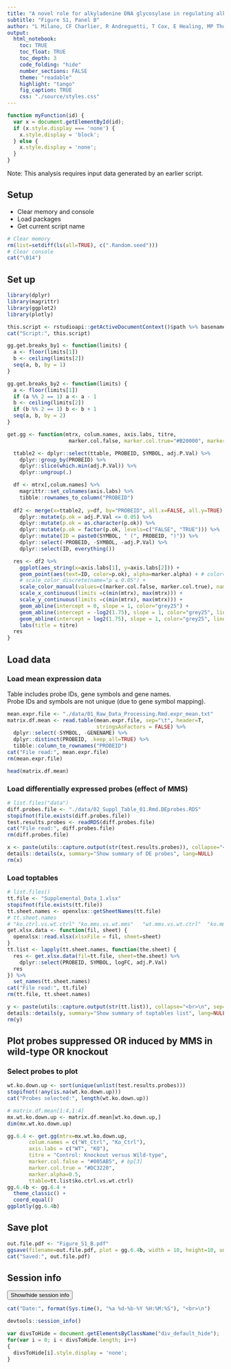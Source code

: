 ```yaml
---
title: "A novel role for alkyladenine DNA glycosylase in regulating alkylation-induced ER stress"
subtitle: "Figure S1, Panel B"
author: "L Milano, CF Charlier, R Andreguetti, T Cox, E Healing, MP Thomé, RM Elliott, JY Masson, LD Samson, JY Masson, G Lenz, JAP Henriques, A Nohturfft and LB Meira"
output:
  html_notebook:
    toc: TRUE
    toc_float: TRUE
    toc_depth: 3
    code_folding: "hide"
    number_sections: FALSE
    theme: "readable"
    highlight: "tango"
    fig_caption: TRUE
    css: "./source/styles.css"
---
```


```js
function myFunction(id) {
  var x = document.getElementById(id);
  if (x.style.display === 'none') {
    x.style.display = 'block';
  } else {
    x.style.display = 'none';
  }
}
```

<div class='comments'>
Note: This analysis requires input data generated by an earlier script.
</div>

## Setup  

* Clear memory and console  
* Load packages  
* Get current script name  

```r
# Clear memory
rm(list=setdiff(ls(all=TRUE), c(".Random.seed")))
# Clear console
cat("\014")
```

## Set up  
```r
library(dplyr)
library(magrittr)
library(ggplot2)
library(plotly)
```


```r
this.script <- rstudioapi::getActiveDocumentContext()$path %>% basename
cat("Script:", this.script)
```


```r
gg.get.breaks_by1 <- function(limits) {
  a <- floor(limits[1])
  b <- ceiling(limits[2])
  seq(a, b, by = 1)
}

gg.get.breaks_by2 <- function(limits) {
  a <- floor(limits[1])
  if (a %% 2 == 1) a <- a - 1
  b <- ceiling(limits[2])
  if (b %% 2 == 1) b <- b + 1
  seq(a, b, by = 2)
}
```


```r
get.gg <- function(mtrx, colum.names, axis.labs, titre,
                    marker.col.false, marker.col.true="#B20000", marker.alpha=1, ttable) {

  ttable2 <- dplyr::select(ttable, PROBEID, SYMBOL, adj.P.Val) %>% 
    dplyr::group_by(PROBEID) %>%
    dplyr::slice(which.min(adj.P.Val)) %>% 
    dplyr::ungroup(.)

  df <- mtrx[,colum.names] %>% 
    magrittr::set_colnames(axis.labs) %>% 
    tibble::rownames_to_column("PROBEID")
  
  df2 <- merge(x=ttable2, y=df, by="PROBEID", all.x=FALSE, all.y=TRUE) %>% 
    dplyr::mutate(p.ok = adj.P.Val <= 0.05) %>% 
    dplyr::mutate(p.ok = as.character(p.ok)) %>% 
    dplyr::mutate(p.ok = factor(p.ok, levels=c("FALSE", "TRUE"))) %>% 
    dplyr::mutate(ID = paste0(SYMBOL, " (", PROBEID, ")")) %>% 
    dplyr::select(-PROBEID, -SYMBOL, -adj.P.Val) %>% 
    dplyr::select(ID, everything())

  res <- df2 %>% 
    ggplot(aes_string(x=axis.labs[1], y=axis.labs[2])) +
    geom_point(aes(text=ID, color=p.ok), alpha=marker.alpha) + # color=marker.col.false,
    # scale_color_discrete(name="p ≤ 0.05") +
    scale_color_manual(values=c(marker.col.false, marker.col.true), name="p ≤ 0.05") +
    scale_x_continuous(limits =c(min(mtrx), max(mtrx))) +
    scale_y_continuous(limits =c(min(mtrx), max(mtrx))) +
    geom_abline(intercept = 0, slope = 1, color="grey25") +
    geom_abline(intercept = -log2(1.75), slope = 1, color="grey25", linetype="dashed") +
    geom_abline(intercept = log2(1.75), slope = 1, color="grey25", linetype="dashed") +
    labs(title = titre)
  res
}
```

## Load data
### Load mean expression data  
Table includes probe IDs, gene symbols and gene names.  
Probe IDs and symbols are not unique (due to gene symbol mapping).  

```r
mean.expr.file <- "./data/01_Raw_Data_Processing.Rmd.expr_mean.txt"
matrix.df.mean <- read.table(mean.expr.file, sep="\t", header=T,
                             stringsAsFactors = FALSE) %>% 
  dplyr::select(-SYMBOL, -GENENAME) %>% 
  dplyr::distinct(PROBEID, .keep_all=TRUE) %>% 
  tibble::column_to_rownames("PROBEID")
cat("File read:", mean.expr.file)
rm(mean.expr.file)
```

```r
head(matrix.df.mean)
```


### Load differentially expressed probes (effect of MMS)  
```r
# list.files("data")
diff.probes.file <- "./data/02_Suppl_Table_01.Rmd.DEprobes.RDS"
stopifnot(file.exists(diff.probes.file))
test.results.probes <- readRDS(diff.probes.file)
cat("File read:", diff.probes.file)
rm(diff.probes.file)
```

```r
x <- paste(utils::capture.output(str(test.results.probes)), collapse="<br>\n", sep="")
details::details(x, summary="Show summary of DE probes", lang=NULL)
rm(x)
```


### Load toptables  
```r
# list.files()
tt.file <- "Supplemental_Data_1.xlsx"
stopifnot(file.exists(tt.file))
tt.sheet.names <- openxlsx::getSheetNames(tt.file)
# tt.sheet.names
# "ko.ctrl.vs.wt.ctrl" "ko.mms.vs.wt.mms"   "wt.mms.vs.wt.ctrl"  "ko.mms.vs.ko.ctrl"
get.xlsx.data <- function(fil, sheet) {
  openxlsx::read.xlsx(xlsxFile = fil, sheet=sheet)
}
tt.list <- lapply(tt.sheet.names, function(the.sheet) {
  res <- get.xlsx.data(fil=tt.file, sheet=the.sheet) %>% 
    dplyr::select(PROBEID, SYMBOL, logFC, adj.P.Val)
  res
}) %>% 
  set_names(tt.sheet.names)
cat("File read:", tt.file)
rm(tt.file, tt.sheet.names)
```


```r
y <- paste(utils::capture.output(str(tt.list)), collapse="<br>\n", sep="")
details::details(y, summary="Show summary of toptables list", lang=NULL)
rm(y)
```


## Plot probes suppressed OR induced by MMS in wild-type OR knockout    
### Select probes to plot
```r
wt.ko.down.up <- sort(unique(unlist(test.results.probes)))
stopifnot(!any(is.na(wt.ko.down.up)))
cat("Probes selected:", length(wt.ko.down.up))
```



```r
# matrix.df.mean[1:4,1:4]
mx.wt.ko.down.up <- matrix.df.mean[wt.ko.down.up,]
dim(mx.wt.ko.down.up)
```


```r
gg.6.4 <- get.gg(mtrx=mx.wt.ko.down.up,
       colum.names = c("Wt_Ctrl", "Ko_Ctrl"),
       axis.labs = c("WT", "KO"),
       titre = "Control: Knockout versus Wild-type",
       marker.col.false = "#005AB5", # bp[3]
       marker.col.true = "#DC3220",
       marker.alpha=0.5,
       ttable=tt.list$ko.ctrl.vs.wt.ctrl)
gg.6.4b <- gg.6.4 + 
  theme_classic() +
  coord_equal()
ggplotly(gg.6.4b)
```

## Save plot  
```r
out.file.pdf <- "Figure_S1_B.pdf"
ggsave(filename=out.file.pdf, plot = gg.6.4b, width = 10, height=10, units = "cm")
cat("Saved:", out.file.pdf)
```


## Session info  

<button class="button" onclick="myFunction('DIV_1')">Show/hide session info</button>
<div id="DIV_1" class="div_default_hide">

```r
cat("Date:", format(Sys.time(), "%a %d-%b-%Y %H:%M:%S"), "<br>\n")
```

```r
devtools::session_info()
```
</div>
  
```js
var divsToHide = document.getElementsByClassName("div_default_hide");
for(var i = 0; i < divsToHide.length; i++)
{
  divsToHide[i].style.display = 'none';
}
```



